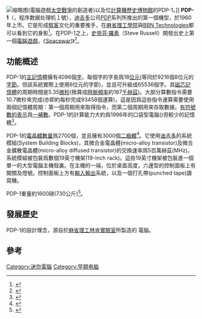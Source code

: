 {{expand|time=2014-07-16T06:07:57+00:00}}
[[File:Steve_Russell_and_PDP-1.png|缩略图]](電腦遊戲[[太空戰爭_(遊戲)|太空戰爭]]的創造者)以及位[[计算机历史博物馆|計算機歷史博物館]]的PDP-1。]]
'''PDP-1'''（{{lang-en|Programmed Data Processor-1}}，程序数据处理机１號），[[迪吉多|迪吉多]]公司[[PDP_(迷你電腦)|PDP]]系列所推出的第一個機型，於1960年上市。它是形成[[駭客|駭客]]文化的重要推手，在[[麻省理工學院|麻省理工學院]]與[[BBN_Technologies|BBN Technologies]]都可以看到它的身影<ref>{{cite web |url=http://www.computerhistory.org/pdp-1/introduction/ |title=Computer History Museum PDP-1 Restoration Project – Introduction |accessdate=April 6, 2011 |publisher=[[Computer_History_Museum|Computer History Museum]] |archive-date=2019-04-03 |archive-url=https://web.archive.org/web/20190403130308/https://www.computerhistory.org/pdp-1/introduction/ |dead-url=yes }}</ref>。在PDP-1之上，[[史帝芬·羅素|史帝芬·羅素]]（Steve Russell）開發出史上第一個[[電腦遊戲|電腦遊戲]]，《[[Spacewar!|Spacewar!]]》<ref name="CED">{{cite web|url=http://www.cedmagic.com/history/dec-pdp-1.html|title=1960: DEC PDP-1 Precursor to the Minicomputer|publisher=CED Magic|accessdate=December 4, 2008|archive-date=2016-03-04|archive-url=https://web.archive.org/web/20160304090731/http://www.cedmagic.com/history/dec-pdp-1.html|dead-url=no}}</ref>。
==功能概述==
PDP-1的[[電腦資料存貯器#第一級記憶體|主記憶]]體擁有4096個[[字_(计算机)|字]]，每個字的字長爲18[[位元|位元(]]等同於9216個8位元的[[字节|字節]]。但該系統實際上使用6位元的字節)，並且可升級成65536個字。其[[磁芯記憶體|磁芯記憶體]]的周期時間是5.35[[微秒|微秒]](換算成[[時脈頻率|時脈頻率]]約187[[千赫兹|千赫茲]])。大部分算數指令需要10.7微秒來完成(亦即約每秒完成93458個運算)，這是因爲這些指令運算需要使用兩個記憶體周期：第一個周期用來取得指令，而第二個周期用來存取數據。[[有符號數處理|有符號數的表示]]爲[[一補數|一補數]]。PDP-1的計算能力大約爲1996年的口袋型電腦({{Link-en|Pocket-sized computer|Pocket-sized computer}})但較少的記憶體<ref>{{Cite book|chapter=Where wizards stay up late : the origins of the Internet|url=https://www.worldcat.org/oclc/34633443|publisher=Simon & Schuster|date=1996|location=New York|isbn=0684812010|oclc=34633443|last=Hafner, Katie.|title=|first=|year=|pages=p.85}}</ref>。

PDP-1的[[晶體管數量|電晶體數量]]爲2700個，並且擁有3000個[[二極體|二極體]]<ref>{{Cite web|title=PDP-1 computer - CHM Revolution|url=https://www.computerhistory.org/revolution/digital-logic/12/273/1370|work=www.computerhistory.org|accessdate=2019-04-23|archive-date=2019-04-04|archive-url=https://web.archive.org/web/20190404133524/https://www.computerhistory.org/revolution/digital-logic/12/273/1370|dead-url=no}}</ref>。它使用[[迪吉多|迪吉多]]的系統模組(System Building Blocks)，其微合金電晶體(micro-alloy transistor)及微合金擴散電晶體(micro-alloy diffused transistor)的交換速率爲5百萬赫茲(MHz)。系統模組被包裝爲數個19英寸機架(19-inch rack)。這些19英寸機架被包裝進一個單一的大型電腦主機殼裏。在主機的一端，位於桌面高度，六邊型的控制面板上有開關及燈號。控制面板上方有[[I/O|輸入輸出]]系統，以及一個打孔帶(punched tape)讀寫機。

PDP-1重量約1600磅(730公斤)<ref>{{Cite web|title=Programmed Data Processor|url=http://www.ed-thelen.org/comp-hist/BRL61-p.html#PROGRAMMED-DATA-PROCESSOR|work=|accessdate=2019-04-23|author=Weik, Martin H|date=March 1961|publisher=|archive-date=2019-05-02|archive-url=https://web.archive.org/web/20190502185503/http://ed-thelen.org/comp-hist/BRL61-p.html#PROGRAMMED-DATA-PROCESSOR|dead-url=no}}</ref>。

==發展歷史==
PDP-1的設計理念，源自於[[麻省理工|麻省理工]][[林肯實驗室|林肯實驗室]]所製造的 {{link-en|TX-0|TX-0}} 電腦。

==參考==
<references responsive="" />

{{Authority control}}
{{DEFAULTSORT:Pdp-1}}
[[Category:迷你電腦|Category:迷你電腦]]
[[Category:早期电脑|Category:早期电脑]]